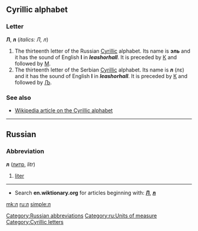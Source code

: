 ==Cyrillic alphabet==
===Letter===
'''Л''', '''л''' (''italics: Л, л'')

#The thirteenth letter of the Russian [[Cyrillic]] alphabet. Its name is '''эль''' {{IPAchar|(ɛl’)}} and it has the sound of English '''l''' in '''''l'''eash'' or ''ha'''ll'''''. It is preceded by [[к|К]] and followed by [[м|М]].
#The thirteenth letter of the Serbian [[Cyrillic]] alphabet. Its name is '''л''' (лɛ) and it has the sound of English '''l''' in '''''l'''eash'' or ''ha'''ll'''''. It is preceded by [[к|К]] and followed by [[љ|Љ]].

===See also===
*[[w:Cyrillic alphabet|Wikipedia article on the Cyrillic alphabet]]


----

==Russian==
===Abbreviation===
'''л''' ([[литр]], ''litr'')

# [[liter]]

[[Category:Russian abbreviations]]
[[Category:ru:Units of measure]]


----

*Search '''en.wiktionary.org''' for articles beginning with: '''[http://en.wiktionary.org/w/index.php?title=Special%3AAllpages&from=%D0%9B&namespace=0 Л]''', '''[http://en.wiktionary.org/w/index.php?title=Special%3AAllpages&from=%D0%BB&namespace=0 л]'''

[[Category:Cyrillic letters]]

[[mk:л]]
[[ru:л]]
[[simple:л]]